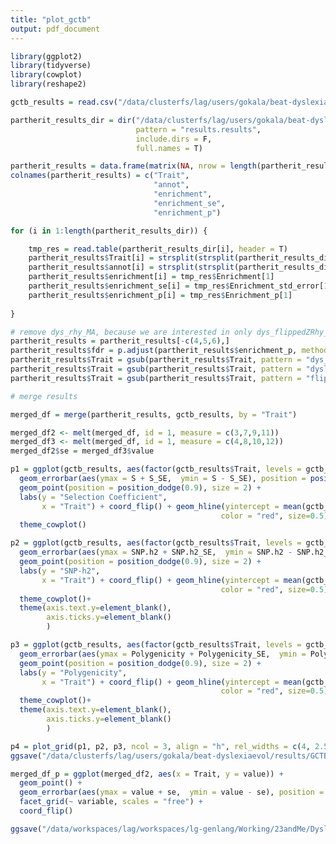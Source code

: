 ```yaml
---
title: "plot_gctb"
output: pdf_document
---
```


```r
library(ggplot2)
library(tidyverse)
library(cowplot)
library(reshape2)
```

```r

gctb_results = read.csv("/data/clusterfs/lag/users/gokala/beat-dyslexiaevol/results/GCTB/gctb_results_summary.csv", header = T)

partherit_results_dir = dir("/data/clusterfs/lag/users/gokala/beat-dyslexiaevol/results/partherit", 
                            pattern = "results.results", 
                            include.dirs = F,
                            full.names = T)

partherit_results = data.frame(matrix(NA, nrow = length(partherit_results_dir), ncol = 5))
colnames(partherit_results) = c("Trait", 
                                "annot",
                                "enrichment",
                                "enrichment_se",
                                "enrichment_p")

for (i in 1:length(partherit_results_dir)) {

    tmp_res = read.table(partherit_results_dir[i], header = T)
    partherit_results$Trait[i] = strsplit(strsplit(partherit_results_dir[i], split = "/")[[1]][10], split = "\\.")[[1]][1]
    partherit_results$annot[i] = strsplit(strsplit(partherit_results_dir[i], split = "/")[[1]][10], split = "\\.")[[1]][2]
    partherit_results$enrichment[i] = tmp_res$Enrichment[1]
    partherit_results$enrichment_se[i] = tmp_res$Enrichment_std_error[1]
    partherit_results$enrichment_p[i] = tmp_res$Enrichment_p[1]
    
}

# remove dys_rhy_MA, because we are interested in only dys_flippedZRhy_MA
partherit_results = partherit_results[-c(4,5,6),]
partherit_results$fdr = p.adjust(partherit_results$enrichment_p, method = "fdr")
partherit_results$Trait = gsub(partherit_results$Trait, pattern = "dys_flippedZRhy_MA", replacement = "Meta_analysis")
partherit_results$Trait = gsub(partherit_results$Trait, pattern = "dyslexia", replacement = "Dyslexia")
partherit_results$Trait = gsub(partherit_results$Trait, pattern = "flippedZRhythym", replacement = "Rhythm_impairment")

# merge results

merged_df = merge(partherit_results, gctb_results, by = "Trait")

merged_df2 <- melt(merged_df, id = 1, measure = c(3,7,9,11))
merged_df3 <- melt(merged_df, id = 1, measure = c(4,8,10,12))
merged_df2$se = merged_df3$value

```

```r

p1 = ggplot(gctb_results, aes(factor(gctb_results$Trait, levels = gctb_results$Trait), S)) + 
  geom_errorbar(aes(ymax = S + S_SE,  ymin = S - S_SE), position = position_dodge(0.9),width=0) +
  geom_point(position = position_dodge(0.9), size = 2) +
  labs(y = "Selection Coefficient", 
       x = "Trait") + coord_flip() + geom_hline(yintercept = mean(gctb_results$S), linetype="dotted", 
                                               color = "red", size=0.5) +
  theme_cowplot()

p2 = ggplot(gctb_results, aes(factor(gctb_results$Trait, levels = gctb_results$Trait), SNP.h2)) + 
  geom_errorbar(aes(ymax = SNP.h2 + SNP.h2_SE,  ymin = SNP.h2 - SNP.h2_SE), position = position_dodge(0.9),width=0) +
  geom_point(position = position_dodge(0.9), size = 2) +
  labs(y = "SNP-h2", 
       x = "Trait") + coord_flip() + geom_hline(yintercept = mean(gctb_results$SNP.h2), linetype="dotted", 
                                               color = "red", size=0.5) +
  theme_cowplot()+
  theme(axis.text.y=element_blank(),
        axis.ticks.y=element_blank() 
        )

p3 = ggplot(gctb_results, aes(factor(gctb_results$Trait, levels = gctb_results$Trait), Polygenicity)) + 
  geom_errorbar(aes(ymax = Polygenicity + Polygenicity_SE,  ymin = Polygenicity - Polygenicity_SE), position = position_dodge(0.9),width=0) +
  geom_point(position = position_dodge(0.9), size = 2) +
  labs(y = "Polygenicity", 
       x = "Trait") + coord_flip() + geom_hline(yintercept = mean(gctb_results$Polygenicity), linetype="dotted", 
                                               color = "red", size=0.5) +
  theme_cowplot()+
  theme(axis.text.y=element_blank(),
        axis.ticks.y=element_blank() 
        )

p4 = plot_grid(p1, p2, p3, ncol = 3, align = "h", rel_widths = c(4, 2.5, 2.5))
ggsave("/data/clusterfs/lag/users/gokala/beat-dyslexiaevol/results/GCTB/gctb_plot.pdf", p4, width = 10, height = 3)
```
```r

merged_df_p = ggplot(merged_df2, aes(x = Trait, y = value)) +
  geom_point() +
  geom_errorbar(aes(ymax = value + se,  ymin = value - se), position = position_dodge(0.9),width=0) +
  facet_grid(~ variable, scales = "free") +
  coord_flip()

ggsave("/data/workspaces/lag/workspaces/lg-genlang/Working/23andMe/Dyslexia2/Evolution/dys_rhy_pleiotropy/results/figures/evo_plot.pdf", merged_df_p, width = 10, height = 3)

```

